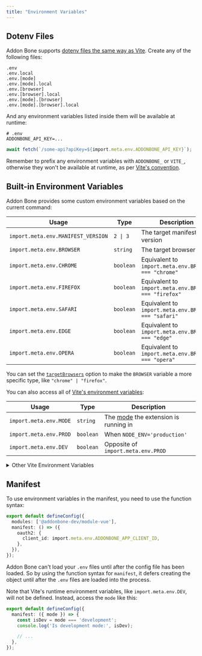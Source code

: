 ```yaml
---
title: "Environment Variables"
---
```



## Dotenv Files

Addon Bone supports [dotenv files the same way as Vite](https://vite.dev/guide/env-and-mode.html#env-files). Create any of the following files:

```plaintext
.env
.env.local
.env.[mode]
.env.[mode].local
.env.[browser]
.env.[browser].local
.env.[mode].[browser]
.env.[mode].[browser].local
```

And any environment variables listed inside them will be available at runtime:

```env
# .env
ADDONBONE_API_KEY=...
```

```typescript
await fetch(`/some-api?apiKey=${import.meta.env.ADDONBONE_API_KEY}`);
```

Remember to prefix any environment variables with `ADDONBONE_` or `VITE_`, otherwise they won't be available at runtime, as per [Vite's convention](https://vite.dev/guide/env-and-mode.html#env-files).

## Built-in Environment Variables

Addon Bone provides some custom environment variables based on the current command:

| Usage                        | Type      | Description            |
|------------------------------|-----------|------------------------|
| `import.meta.env.MANIFEST_VERSION` | `2 \| 3` | The target manifest version |
| `import.meta.env.BROWSER`    | `string`  | The target browser     |
| `import.meta.env.CHROME`     | `boolean` | Equivalent to `import.meta.env.BROWSER === "chrome"` |
| `import.meta.env.FIREFOX`    | `boolean` | Equivalent to `import.meta.env.BROWSER === "firefox"` |
| `import.meta.env.SAFARI`     | `boolean` | Equivalent to `import.meta.env.BROWSER === "safari"` |
| `import.meta.env.EDGE`       | `boolean` | Equivalent to `import.meta.env.BROWSER === "edge"` |
| `import.meta.env.OPERA`      | `boolean` | Equivalent to `import.meta.env.BROWSER === "opera"` |

You can set the [`targetBrowsers`](/api/reference/addonbone/interfaces/InlineConfig.html#targetbrowsers) option to make the `BROWSER` variable a more specific type, like `"chrome" | "firefox"`.

You can also access all of [Vite's environment variables](https://vite.dev/guide/env-and-mode.html#env-variables):

| Usage               | Type      | Description                              |
|---------------------|-----------|------------------------------------------|
| `import.meta.env.MODE` | `string`  | The [mode](/guide/essentials/config/build-mode.html) the extension is running in |
| `import.meta.env.PROD` | `boolean` | When `NODE_ENV='production'`             |
| `import.meta.env.DEV`  | `boolean` | Opposite of `import.meta.env.PROD`       |

<details>
<summary>Other Vite Environment Variables</summary>

Vite provides two other environment variables, but they aren't useful in Addon Bone projects:

- `import.meta.env.BASE_URL`: Use `browser.runtime.getURL` instead.
- `import.meta.env.SSR`: Always `false`.

</details>

## Manifest

To use environment variables in the manifest, you need to use the function syntax:

```typescript
export default defineConfig({
  modules: ['@addonbone-dev/module-vue'],
  manifest: () => ({
    oauth2: {
      client_id: import.meta.env.ADDONBONE_APP_CLIENT_ID,
    },
  }),
});
```

Addon Bone can't load your `.env` files until after the config file has been loaded. So by using the function syntax for `manifest`, it defers creating the object until after the `.env` files are loaded into the process.

Note that Vite's runtime environment variables, like `import.meta.env.DEV`, will not be defined. Instead, access the `mode` like this:

```typescript
export default defineConfig({
  manifest: ({ mode }) => {
    const isDev = mode === 'development';
    console.log('Is development mode:', isDev);

    // ...
  },
});
```
